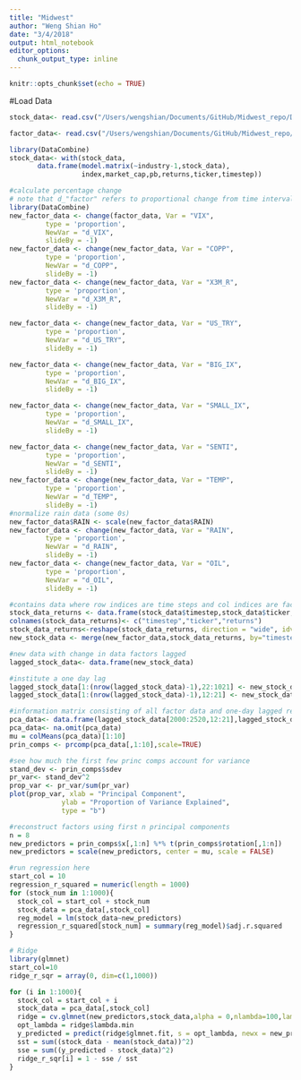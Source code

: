 ```yaml
---
title: "Midwest"
author: "Weng Shian Ho"
date: "3/4/2018"
output: html_notebook
editor_options:
  chunk_output_type: inline
---
```


```r
knitr::opts_chunk$set(echo = TRUE)
```

#Load Data
```r
stock_data<- read.csv("/Users/wengshian/Documents/GitHub/Midwest_repo/Data/ticker_data.csv")
```

```r
factor_data<- read.csv("/Users/wengshian/Documents/GitHub/Midwest_repo/Data/factor_data.csv")
```
#################

```r
library(DataCombine)
stock_data<- with(stock_data,
       data.frame(model.matrix(~industry-1,stock_data),
                  index,market_cap,pb,returns,ticker,timestep))
```

```r
#calculate percentage change
# note that d_"factor" refers to proportional change from time interval before
library(DataCombine)
new_factor_data <- change(factor_data, Var = "VIX",
         type = 'proportion',
         NewVar = "d_VIX",
         slideBy = -1)
new_factor_data <- change(new_factor_data, Var = "COPP",
         type = 'proportion',
         NewVar = "d_COPP",
         slideBy = -1)
new_factor_data <- change(new_factor_data, Var = "X3M_R",
         type = 'proportion',
         NewVar = "d_X3M_R",
         slideBy = -1)

new_factor_data <- change(new_factor_data, Var = "US_TRY",
         type = 'proportion',
         NewVar = "d_US_TRY",
         slideBy = -1)

new_factor_data <- change(new_factor_data, Var = "BIG_IX",
         type = 'proportion',
         NewVar = "d_BIG_IX",
         slideBy = -1)

new_factor_data <- change(new_factor_data, Var = "SMALL_IX",
         type = 'proportion',
         NewVar = "d_SMALL_IX",
         slideBy = -1)

new_factor_data <- change(new_factor_data, Var = "SENTI",
         type = 'proportion',
         NewVar = "d_SENTI",
         slideBy = -1)
new_factor_data <- change(new_factor_data, Var = "TEMP",
         type = 'proportion',
         NewVar = "d_TEMP",
         slideBy = -1)
#normalize rain data (some 0s)
new_factor_data$RAIN <- scale(new_factor_data$RAIN)
new_factor_data <- change(new_factor_data, Var = "RAIN",
         type = 'proportion',
         NewVar = "d_RAIN",
         slideBy = -1)
new_factor_data <- change(new_factor_data, Var = "OIL",
         type = 'proportion',
         NewVar = "d_OIL",
         slideBy = -1)
```

```r
#contains data where row indices are time steps and col indices are factors and returns
stock_data_returns <- data.frame(stock_data$timestep,stock_data$ticker, stock_data$returns)
colnames(stock_data_returns)<- c("timestep","ticker","returns")
stock_data_returns<-reshape(stock_data_returns, direction = "wide", idvar = "timestep", timevar = "ticker")
new_stock_data <- merge(new_factor_data,stock_data_returns, by="timestep",all=TRUE)
```

```r
#new data with change in data factors lagged
lagged_stock_data<- data.frame(new_stock_data)

#institute a one day lag
lagged_stock_data[1:(nrow(lagged_stock_data)-1),22:1021] <- new_stock_data[2:nrow(lagged_stock_data),22:1021]
lagged_stock_data[1:(nrow(lagged_stock_data)-1),12:21] <- new_stock_data[2:nrow(lagged_stock_data),12:21]

```

```r
#information matrix consisting of all factor data and one-day lagged returns
pca_data<- data.frame(lagged_stock_data[2000:2520,12:21],lagged_stock_data[2000:2520,22:1021])
pca_data<- na.omit(pca_data)
mu = colMeans(pca_data)[1:10]
prin_comps <- prcomp(pca_data[,1:10],scale=TRUE)

#see how much the first few princ comps account for variance
stand_dev <- prin_comps$sdev
pr_var<- stand_dev^2
prop_var <- pr_var/sum(pr_var)
plot(prop_var, xlab = "Principal Component",
             ylab = "Proportion of Variance Explained",
             type = "b")

#reconstruct factors using first n principal components
n = 8
new_predictors = prin_comps$x[,1:n] %*% t(prin_comps$rotation[,1:n])
new_predictors = scale(new_predictors, center = mu, scale = FALSE)

```

```r
#run regression here
start_col = 10
regression_r_squared = numeric(length = 1000)
for (stock_num in 1:1000){
  stock_col = start_col + stock_num
  stock_data = pca_data[,stock_col]
  reg_model = lm(stock_data~new_predictors)
  regression_r_squared[stock_num] = summary(reg_model)$adj.r.squared
}
```

```r
# Ridge
library(glmnet)
start_col=10
ridge_r_sqr = array(0, dim=c(1,1000))

for (i in 1:1000){
  stock_col = start_col + i
  stock_data = pca_data[,stock_col]
  ridge = cv.glmnet(new_predictors,stock_data,alpha = 0,nlambda=100,lambda.min.ratio=0.0001)
  opt_lambda = ridge$lambda.min
  y_predicted = predict(ridge$glmnet.fit, s = opt_lambda, newx = new_predictors)
  sst = sum((stock_data - mean(stock_data))^2)
  sse = sum((y_predicted - stock_data)^2)
  ridge_r_sqr[i] = 1 - sse / sst
}

```
